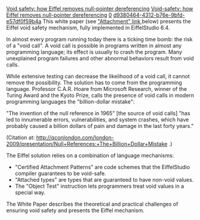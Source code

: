 [[Property:title|Void safety: how Eiffel removes null-pointer dereferencing]]
[[Property:link_title|Void-safety: how Eiffel removes null-pointer dereferencing]]
[[Property:weight|0]]
[[Property:uuid|d9380464-4312-b76e-9bfd-e57df0f59b4a]]
This white paper (see [[file:void-safe-eiffel.pdf|"Attachment" link ]] below) presents the Eiffel void safety mechanism, fully implemented in EiffelStudio 6.4.

In almost every program running today there is a ticking time bomb: the risk of a "void call". A void call is possible in programs written in almost any programming language; its effect is usually to crash the program. Many unexplained program failures and other abnormal behaviors result from void calls.

While  extensive testing can decrease the likelihood of a void call, it cannot  remove the possibility.  The solution has to come from the programming  language.
<!--break-->
Professor C.A.R. Hoare from Microsoft Research, winner of the Turing Award and the Kyoto Prize, calls the presence of void calls  in modern programming languages the "billion-dollar mistake":

<ul>"The invention of the null reference in 1965" [the source of void calls] "has led to innumerable errors, vulnerabilities, and system crashes, which have probably caused a billion dollars of pain and damage in the last forty years."
</ul>

(Citation at:  http://qconlondon.com/london-2009/presentation/Null+References:+The+Billion+Dollar+Mistake .)


The Eiffel solution relies on a combination of language mechanisms:

<ul><li>
"Certified Attachment Patterns" are code schemes that the  EiffelStudio compiler guarantees to be void-safe.

<li>"Attached types" are types that are guaranteed to have  non-void values.

<li>The "Object Test" instruction lets programmers treat  void values in a special way.
</ul>

The White Paper describes the theoretical and practical challenges of ensuring void safety and presents the Eiffel mechanism.

